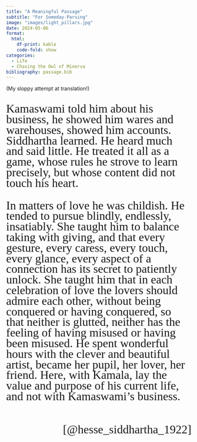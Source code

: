 ```yaml
---
title: "A Meaningful Passage"
subtitle: "For Someday-Parsing"
image: "images/light_pillars.jpg"
date: 2024-05-06
format:
  html:
    df-print: kable
    code-fold: show
categories:
  - Life
  - Chasing the Owl of Minerva
bibliography: passage.bib
---
```


```{=html}
<style>
.reenie-beanie-quote {
  font-family: "Reenie Beanie", cursive !important;
  font-weight: 500 !important;
  font-style: normal !important;
  font-size: 24pt !important;
  line-height: 1.8rem !important;
}
</style>
```

(My sloppy attempt at translation!)

::: {.reenie-beanie-quote}

Kamaswami told him about his business, he showed him wares and warehouses, showed him accounts. Siddhartha learned. He heard much and said little. He treated it all as a game, whose rules he strove to learn precisely, but whose content did not touch his heart.

In matters of love he was childish. He tended to pursue blindly, endlessly, insatiably. She taught him to balance taking with giving, and that every gesture, every caress, every touch, every glance, every aspect of a connection has its secret to patiently unlock. She taught him that in each celebration of love the lovers should admire each other, without being conquered or having conquered, so that neither is glutted, neither has the feeling of having misused or having been misused. He spent wonderful hours with the clever and beautiful artist, became her pupil, her lover, her friend. Here, with Kamala, lay the value and purpose of his current life, and not with Kamaswami's business.

<br><div style='float: right;'>[@hesse_siddhartha_1922]</div>

:::

::: {.hidden}

::: {#refs}
:::

:::